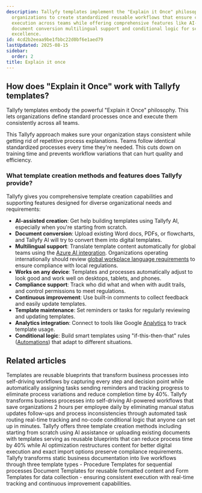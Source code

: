 ```yaml
---
description: Tallyfy templates implement the "Explain it Once" philosophy by allowing
  organizations to create standardized reusable workflows that ensure consistent process
  execution across teams while offering comprehensive features like AI-assisted creation
  document conversion multilingual support and conditional logic for scalable operational
  excellence.
id: 4cd2b2eeaa9be1fbbc22d0bf6e1aed79
lastUpdated: 2025-08-15
sidebar:
  order: 2
title: Explain it once
---
```


## How does "Explain it Once" work with Tallyfy templates?

Tallyfy templates embody the powerful "Explain it Once" philosophy. This lets organizations define standard processes once and execute them consistently across all teams.

This Tallyfy approach makes sure your organization stays consistent while getting rid of repetitive process explanations. Teams follow identical standardized processes every time they're needed. This cuts down on training time and prevents workflow variations that can hurt quality and efficiency.

### What template creation methods and features does Tallyfy provide?

Tallyfy gives you comprehensive template creation capabilities and supporting features designed for diverse organizational needs and requirements:

<lite-vimeo videoid="903080351"></lite-vimeo>

*   **AI-assisted creation**: Get help building templates using Tallyfy AI, especially when you're starting from scratch.
*   **Document conversion**: Upload existing Word docs, PDFs, or flowcharts, and Tallyfy AI will try to convert them into digital templates.
*   **Multilingual support**: Translate template content automatically for global teams using the [Azure AI integration](/products/pro/integrations/azure-translation/). Organizations operating internationally should review [global workplace language requirements](/products/pro/integrations/azure-translation/global-workplace-language-requirements/) to ensure compliance with local regulations.
*   **Works on any device**: Templates and processes automatically adjust to look good and work well on desktops, tablets, and phones.
*   **Compliance support**: Track who did what and when with audit trails, and control permissions to meet regulations.
*   **Continuous improvement**: Use built-in comments to collect feedback and easily update templates.
*   **Template maintenance**: Set reminders or tasks for regularly reviewing and updating templates.
*   **Analytics integration**: Connect to tools like Google [Analytics](/products/pro/integrations/analytics/) to track template usage.
*   **Conditional logic**: Build smart templates using "if-this-then-that" rules ([Automations](/products/pro/documenting/templates/automations/)) that adapt to different situations.


## Related articles
<CardGrid>
<LinkTitleCard header="<b>Documenting > Templates</b>" href="/products/pro/documenting/templates/" > Templates are reusable blueprints that transform business processes into self-driving workflows by capturing every step and decision point while automatically assigning tasks sending reminders and tracking progress to eliminate process variations and reduce completion time by 40%. </LinkTitleCard>
<LinkTitleCard header="<b>Introduction</b>" href="/products/pro/" > Tallyfy transforms business processes into self-driving AI-powered workflows that save organizations 2 hours per employee daily by eliminating manual status updates follow-ups and process inconsistencies through automated task routing real-time tracking and no-code conditional logic that anyone can set up in minutes. </LinkTitleCard>
<LinkTitleCard header="<b>Templates > Create templates</b>" href="/products/pro/documenting/templates/create-template/" > Tallyfy offers three template creation methods including starting from scratch using AI assistance or uploading existing documents with templates serving as reusable blueprints that can reduce process time by 40% while AI optimization restructures content for better digital execution and exact import options preserve compliance requirements. </LinkTitleCard>
<LinkTitleCard header="<b>Pro > Essentials</b>" href="/products/pro/documenting/" > Tallyfy transforms static business documentation into live workflows through three template types - Procedure Templates for sequential processes Document Templates for reusable formatted content and Form Templates for data collection - ensuring consistent execution with real-time tracking and continuous improvement capabilities. </LinkTitleCard>
</CardGrid>